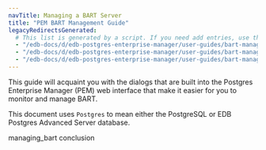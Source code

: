 ```yaml
---
navTitle: Managing a BART Server
title: "PEM BART Management Guide"
legacyRedirectsGenerated:
  # This list is generated by a script. If you need add entries, use the `legacyRedirects` key.
  - "/edb-docs/d/edb-postgres-enterprise-manager/user-guides/bart-management-features-guide/8.0/genindex.html"
  - "/edb-docs/d/edb-postgres-enterprise-manager/user-guides/bart-management-features-guide/8.0/conclusion.html"
  - "/edb-docs/d/edb-postgres-enterprise-manager/user-guides/bart-management-features-guide/8.0/index.html"
---
```


This guide will acquaint you with the dialogs that are built into the Postgres Enterprise Manager (PEM) web interface that make it easier for you to monitor and manage BART.

This document uses `Postgres` to mean either the PostgreSQL or EDB Postgres Advanced Server database.

<div class="toctree" maxdepth="3">

managing_bart conclusion

</div>
